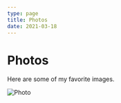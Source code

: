 ```yaml
---
type: page
title: Photos
date: 2021-03-18
---
```


# Photos

Here are some of my favorite images.


<Image
  src="/images/facebook.jpeg"
  alt="Photo"
  width={480}
  height={647}
  priority
  className="next-image"
/>

<Popup />
